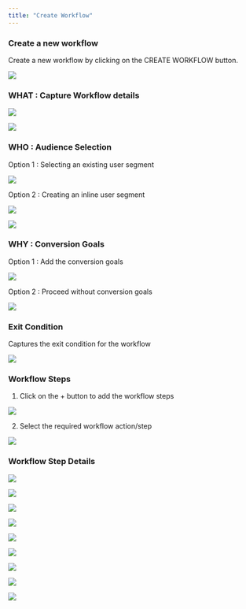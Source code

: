 ```yaml
---
title: "Create Workflow"
---
```



### Create a new workflow

Create a new workflow by clicking on the CREATE WORKFLOW button.

![](/images/wf/wf-1.png)

### WHAT : Capture Workflow details

![](/images/wf/wf-2.png)

![](/images/wf/wf-3.png)

### WHO : Audience Selection

Option 1 : Selecting an existing user segment

![](/images/wf/wf-4.png)

Option 2 : Creating an inline user segment

![](/images/wf/wf-5.png)

![](/images/wf/wf-6.png)

### WHY : Conversion Goals 

Option 1 : Add the conversion goals

![](/images/wf/wf-8.png)

Option 2 : Proceed without conversion goals

![](/images/wf/wf-7.png)

### Exit Condition

Captures the exit condition for the workflow

![](/images/wf/wf-9.png)

### Workflow Steps

1. Click on the + button to add the workflow steps

![](/images/wf/wf-10.png)

2. Select the required workflow action/step

![](/images/wf/wf-11.png)

### Workflow Step Details

![](/images/wf/wf-12.png)

![](/images/wf/wf-13.png)

![](/images/wf/wf-14.png)

![](/images/wf/wf-15.png)

![](/images/wf/wf-16.png)

![](/images/wf/wf-17.png)

![](/images/wf/wf-18.png)

![](/images/wf/wf-19.png)

![](/images/wf/wf-20.png)

